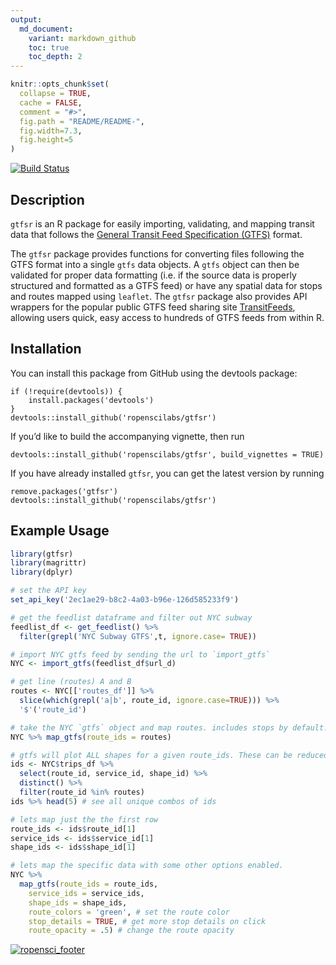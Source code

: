 ```yaml
---
output:
  md_document:
    variant: markdown_github
    toc: true
    toc_depth: 2
---
```


<!-- README.md is generated from README.Rmd. Please edit that file -->

```r
knitr::opts_chunk$set(
  collapse = TRUE,
  cache = FALSE,
  comment = "#>",
  fig.path = "README/README-",
  fig.width=7.3,
  fig.height=5
)
```

[![Build Status](https://travis-ci.org/ropenscilabs/gtfsr.svg?branch=master)](https://travis-ci.org/ropenscilabs/gtfsr)


Description
----------

`gtfsr` is an R package for easily importing, validating, and mapping transit data that follows the [General Transit Feed Specification (GTFS)](https://developers.google.com/transit/gtfs/) format.

The `gtfsr` package provides functions for converting files following the GTFS format into a single `gtfs` data objects. A `gtfs` object can then be validated for proper data formatting (i.e. if the source data is properly structured and formatted as a GTFS feed) or have any spatial data for stops and routes mapped using `leaflet`. The `gtfsr` package also provides API wrappers for the popular public GTFS feed sharing site [TransitFeeds](https://transitfeeds.com/), allowing users quick, easy access to hundreds of GTFS feeds from within R.

Installation
-----------------

You can install this package from GitHub using the devtools package:

    if (!require(devtools)) {
        install.packages('devtools')
    }
    devtools::install_github('ropenscilabs/gtfsr')

If you'd like to build the accompanying vignette, then run

```
devtools::install_github('ropenscilabs/gtfsr', build_vignettes = TRUE)
```

If you have already installed `gtfsr`, you can get the latest version by running

```
remove.packages('gtfsr')
devtools::install_github('ropenscilabs/gtfsr')
```

Example Usage
------------------

```r
library(gtfsr)
library(magrittr)
library(dplyr)

# set the API key
set_api_key('2ec1ae29-b8c2-4a03-b96e-126d585233f9')

# get the feedlist dataframe and filter out NYC subway
feedlist_df <- get_feedlist() %>%
  filter(grepl('NYC Subway GTFS',t, ignore.case= TRUE))

# import NYC gtfs feed by sending the url to `import_gtfs`
NYC <- import_gtfs(feedlist_df$url_d)

# get line (routes) A and B
routes <- NYC[['routes_df']] %>%
  slice(which(grepl('a|b', route_id, ignore.case=TRUE))) %>%
  '$'('route_id')

# take the NYC `gtfs` object and map routes. includes stops by default.
NYC %>% map_gtfs(route_ids = routes)

# gtfs will plot ALL shapes for a given route_ids. These can be reduced using the `service_ids` option.
ids <- NYC$trips_df %>%
  select(route_id, service_id, shape_id) %>%
  distinct() %>%
  filter(route_id %in% routes)
ids %>% head(5) # see all unique combos of ids

# lets map just the the first row
route_ids <- ids$route_id[1]
service_ids <- ids$service_id[1]
shape_ids <- ids$shape_id[1]

# lets map the specific data with some other options enabled.
NYC %>%
  map_gtfs(route_ids = route_ids,
    service_ids = service_ids,
    shape_ids = shape_ids,
    route_colors = 'green', # set the route color
    stop_details = TRUE, # get more stop details on click
    route_opacity = .5) # change the route opacity

```


[![ropensci_footer](http://ropensci.org/public_images/github_footer.png)](http://ropensci.org)

